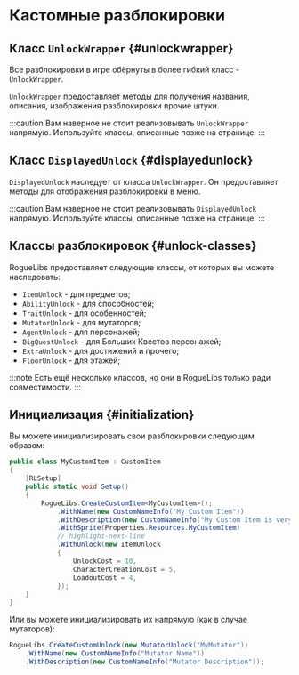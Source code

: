 # Кастомные разблокировки


## Класс `UnlockWrapper` {#unlockwrapper}

Все разблокировки в игре обёрнуты в более гибкий класс - `UnlockWrapper`.

`UnlockWrapper` предоставляет методы для получения названия, описания, изображения разблокировки прочие штуки.

:::caution
Вам наверное не стоит реализовывать `UnlockWrapper` напрямую. Используйте классы, описанные позже на странице.
:::

## Класс `DisplayedUnlock` {#displayedunlock}

`DisplayedUnlock` наследует от класса `UnlockWrapper`. Он предоставляет методы для отображения разблокировки в меню.

:::caution
Вам наверное не стоит реализовывать `DisplayedUnlock` напрямую. Используйте классы, описанные позже на странице.
:::

## Классы разблокировок {#unlock-classes}

RogueLibs предоставляет следующие классы, от которых вы можете наследовать:

- `ItemUnlock` - для предметов;
- `AbilityUnlock` - для способностей;
- `TraitUnlock` - для особенностей;
- `MutatorUnlock` - для мутаторов;
- `AgentUnlock` - для персонажей;
- `BigQuestUnlock` - для Больших Квестов персонажей;
- `ExtraUnlock` - для достижений и прочего;
- `FloorUnlock` - для этажей;

:::note
Есть ещё несколько классов, но они в RogueLibs только ради совместимости.
:::

## Инициализация {#initialization}

Вы можете инициализировать свои разблокировки следующим образом:

```csharp title="MyCustomItem.cs"
public class MyCustomItem : CustomItem
{
    [RLSetup]
    public static void Setup()
    {
        RogueLibs.CreateCustomItem<MyCustomItem>();
            .WithName(new CustomNameInfo("My Custom Item"))
            .WithDescription(new CustomNameInfo("My Custom Item is very cool and does a lot of great stuff"));
            .WithSprite(Properties.Resources.MyCustomItem)
            // highlight-next-line
            .WithUnlock(new ItemUnlock
            {
                UnlockCost = 10,
                CharacterCreationCost = 5,
                LoadoutCost = 4,
            });
    }
}
```

Или вы можете инициализировать их напрямую (как в случае мутаторов):

```csharp
RogueLibs.CreateCustomUnlock(new MutatorUnlock("MyMutator"))
    .WithName(new CustomNameInfo("Mutator Name"))
    .WithDescription(new CustomNameInfo("Mutator Description"));
```
